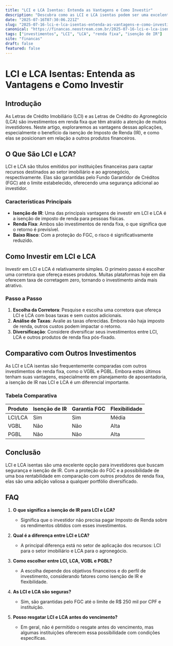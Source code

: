```yaml
---
title: "LCI e LCA Isentas: Entenda as Vantagens e Como Investir"
description: "Descubra como as LCI e LCA isentas podem ser uma excelente opção de investimento em renda fixa, com vantagens como isenção de IR e segurança."
date: "2025-07-16T07:30:06.221Z"
slug: "2025-07-16-lci-e-lca-isentas-entenda-as-vantagens-e-como-investir"
canonical: "https://financas.neostream.com.br/2025-07-16-lci-e-lca-isentas-entenda-as-vantagens-e-como-investir"
tags: ["investimentos", "LCI", "LCA", "renda fixa", "isenção de IR"]
site: "financas"
draft: false
featured: false
---
```


# LCI e LCA Isentas: Entenda as Vantagens e Como Investir

## Introdução
As Letras de Crédito Imobiliário (LCI) e as Letras de Crédito do Agronegócio (LCA) são investimentos em renda fixa que têm atraído a atenção de muitos investidores. Neste artigo, exploraremos as vantagens dessas aplicações, especialmente o benefício da isenção de Imposto de Renda (IR), e como elas se posicionam em relação a outros produtos financeiros.

## O Que São LCI e LCA?
LCI e LCA são títulos emitidos por instituições financeiras para captar recursos destinados ao setor imobiliário e ao agronegócio, respectivamente. Elas são garantidas pelo Fundo Garantidor de Créditos (FGC) até o limite estabelecido, oferecendo uma segurança adicional ao investidor.

### Características Principais
- **Isenção de IR**: Uma das principais vantagens de investir em LCI e LCA é a isenção de imposto de renda para pessoas físicas.
- **Renda Fixa**: Ambos são investimentos de renda fixa, o que significa que o retorno é previsível.
- **Baixo Risco**: Com a proteção do FGC, o risco é significativamente reduzido.

## Como Investir em LCI e LCA
Investir em LCI e LCA é relativamente simples. O primeiro passo é escolher uma corretora que ofereça esses produtos. Muitas plataformas hoje em dia oferecem taxa de corretagem zero, tornando o investimento ainda mais atrativo.

### Passo a Passo
1. **Escolha da Corretora**: Pesquise e escolha uma corretora que ofereça LCI e LCA com boas taxas e sem custos adicionais.
2. **Análise de Taxas**: Avalie as taxas oferecidas. Embora não haja imposto de renda, outros custos podem impactar o retorno.
3. **Diversificação**: Considere diversificar seus investimentos entre LCI, LCA e outros produtos de renda fixa pós-fixado.

## Comparativo com Outros Investimentos
As LCI e LCA isentas são frequentemente comparadas com outros investimentos de renda fixa, como o VGBL e PGBL. Embora estes últimos tenham suas vantagens, especialmente em planejamento de aposentadoria, a isenção de IR nas LCI e LCA é um diferencial importante.

### Tabela Comparativa
| Produto | Isenção de IR | Garantia FGC | Flexibilidade |
|---------|--------------|--------------|--------------|
| LCI/LCA | Sim          | Sim          | Média        |
| VGBL    | Não          | Não          | Alta         |
| PGBL    | Não          | Não          | Alta         |

## Conclusão
LCI e LCA isentas são uma excelente opção para investidores que buscam segurança e isenção de IR. Com a proteção do FGC e a possibilidade de uma boa rentabilidade em comparação com outros produtos de renda fixa, elas são uma adição valiosa a qualquer portfólio diversificado.

## FAQ

1. **O que significa a isenção de IR para LCI e LCA?**
   - Significa que o investidor não precisa pagar Imposto de Renda sobre os rendimentos obtidos com esses investimentos.

2. **Qual é a diferença entre LCI e LCA?**
   - A principal diferença está no setor de aplicação dos recursos: LCI para o setor imobiliário e LCA para o agronegócio.

3. **Como escolher entre LCI, LCA, VGBL e PGBL?**
   - A escolha depende dos objetivos financeiros e do perfil de investimento, considerando fatores como isenção de IR e flexibilidade.

4. **As LCI e LCA são seguras?**
   - Sim, são garantidas pelo FGC até o limite de R$ 250 mil por CPF e instituição.

5. **Posso resgatar LCI e LCA antes do vencimento?**
   - Em geral, não é permitido o resgate antes do vencimento, mas algumas instituições oferecem essa possibilidade com condições específicas.